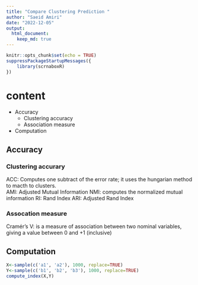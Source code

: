 ```yaml
---
title: "Compare Clustering Prediction "
author: "Saeid Amiri"
date: "2022-12-05"
output: 
  html_document:
    keep_md: true
---
```


```r
knitr::opts_chunk$set(echo = TRUE)
suppressPackageStartupMessages({
    library(scrnaboxR)
})

```

# content
- Accuracy
   + Clustering accuracy
   + Association measure
- Computation

## Accuracy
### Clustering accurary
ACC: Computes one subtract of the error rate; it uses the hungarian method to macth to clusters.  
AMI: Adjusted Mutual Information
NMI: computes the normalized mutual information
RI: Rand Index
ARI: Adjusted Rand Index

###  Assocation measure
Cramér's V:  is a measure of association between two nominal variables, giving a value between 0 and +1 (inclusive)

## Computation

```r
X<-sample(c('a1', 'a2'), 1000, replace=TRUE)
Y<-sample(c('b1', 'b2', 'b3'), 1000, replace=TRUE)
compute_index(X,Y)
```
